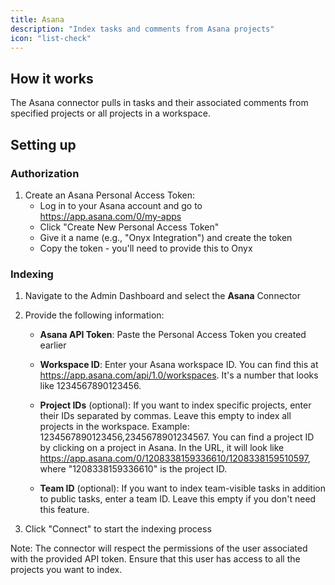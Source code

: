 ```yaml
---
title: Asana
description: "Index tasks and comments from Asana projects"
icon: "list-check"
---
```


## How it works

The Asana connector pulls in tasks and their associated comments from specified projects or all projects in a workspace.

## Setting up

### Authorization

1. Create an Asana Personal Access Token:
   - Log in to your Asana account and go to https://app.asana.com/0/my-apps
   - Click "Create New Personal Access Token"
   - Give it a name (e.g., "Onyx Integration") and create the token
   - Copy the token - you'll need to provide this to Onyx

### Indexing

1. Navigate to the Admin Dashboard and select the **Asana** Connector
2. Provide the following information:

   - **Asana API Token**: Paste the Personal Access Token you created earlier

   - **Workspace ID**: Enter your Asana workspace ID. You can find this at https://app.asana.com/api/1.0/workspaces. It's a number that looks like 1234567890123456.

   - **Project IDs** (optional): If you want to index specific projects, enter their IDs separated by commas. Leave this empty to index all projects in the workspace. Example: 1234567890123456,2345678901234567. You can find a project ID by clicking on a project in Asana. In the URL, it will look like https://app.asana.com/0/1208338159336610/1208338159510597, where "1208338159336610" is the project ID.

   - **Team ID** (optional): If you want to index team-visible tasks in addition to public tasks, enter a team ID. Leave this empty if you don't need this feature.

3. Click "Connect" to start the indexing process

Note: The connector will respect the permissions of the user associated with the provided API token. Ensure that this user has access to all the projects you want to index.
